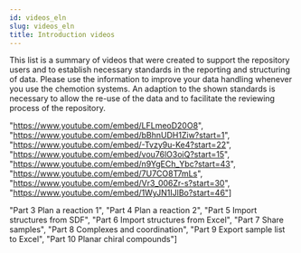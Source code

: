 ```yaml
---
id: videos_eln
slug: videos_eln
title: Introduction videos
---
```



This list is a summary of videos that were created to support the repository users and to establish necessary standards in the reporting and structuring of data. Please use the information to improve your data handling whenever you use the chemotion systems.
An adaption to the shown standards is necessary to allow the re-use of the data and to facilitate the reviewing process of the repository.

  "https://www.youtube.com/embed/LFLmeoD20O8", "https://www.youtube.com/embed/bBhnUDH1Ziw?start=1",
  "https://www.youtube.com/embed/-Tvzy9u-Ke4?start=22", "https://www.youtube.com/embed/vou76lO3oiQ?start=15",
  "https://www.youtube.com/embed/n9YgECh_Ybc?start=43", "https://www.youtube.com/embed/7U7CO8T7mLs",
  "https://www.youtube.com/embed/Vr3_006Zr-s?start=30", "https://www.youtube.com/embed/1WyJN1IJlBo?start=46"]

  "Part 3 Plan a reaction 1", "Part 4 Plan a reaction 2",
  "Part 5 Import structures from SDF", "Part 6 Import structures from Excel",
  "Part 7 Share samples", "Part 8 Complexes and coordination",
  "Part 9 Export sample list to Excel", "Part 10 Planar chiral compounds"]

<Gallery links={links_eln}
               titles={titles_eln}
/>


